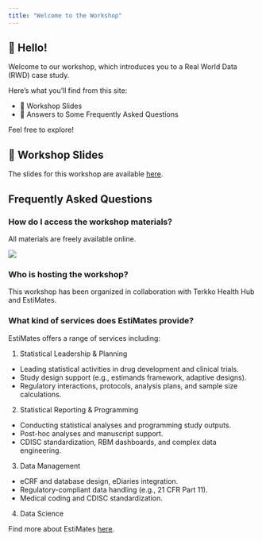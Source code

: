```yaml
---
title: "Welcome to the Workshop"
---
```


## 👋 Hello!

Welcome to our workshop, which introduces you to a Real World Data (RWD) case study. 

Here’s what you’ll find from this site:

- 📑 Workshop Slides
- 💬 Answers to Some Frequently Asked Questions

Feel free to explore!

## 📑 Workshop Slides

The slides for this workshop are available [here](https://terojii.github.io/terkko-ws/slides.html).

## Frequently Asked Questions

### How do I access the workshop materials?

All materials are freely available online.

![](images/qrcode_terojii.github.io.png)

### Who is hosting the workshop?

This workshop has been organized in collaboration with Terkko Health Hub and EstiMates.

### What kind of services does EstiMates provide?

EstiMates offers a range of services including:


1. Statistical Leadership & Planning

- Leading statistical activities in drug development and clinical trials.
- Study design support (e.g., estimands framework, adaptive designs).
- Regulatory interactions, protocols, analysis plans, and sample size calculations.

2. Statistical Reporting & Programming
- Conducting statistical analyses and programming study outputs.
- Post-hoc analyses and manuscript support.
- CDISC standardization, RBM dashboards, and complex data engineering.

3. Data Management
- eCRF and database design, eDiaries integration.
- Regulatory-compliant data handling (e.g., 21 CFR Part 11).
- Medical coding and CDISC standardization.

4. Data Science

Find more about EstiMates [here](https://estimates.fi/).